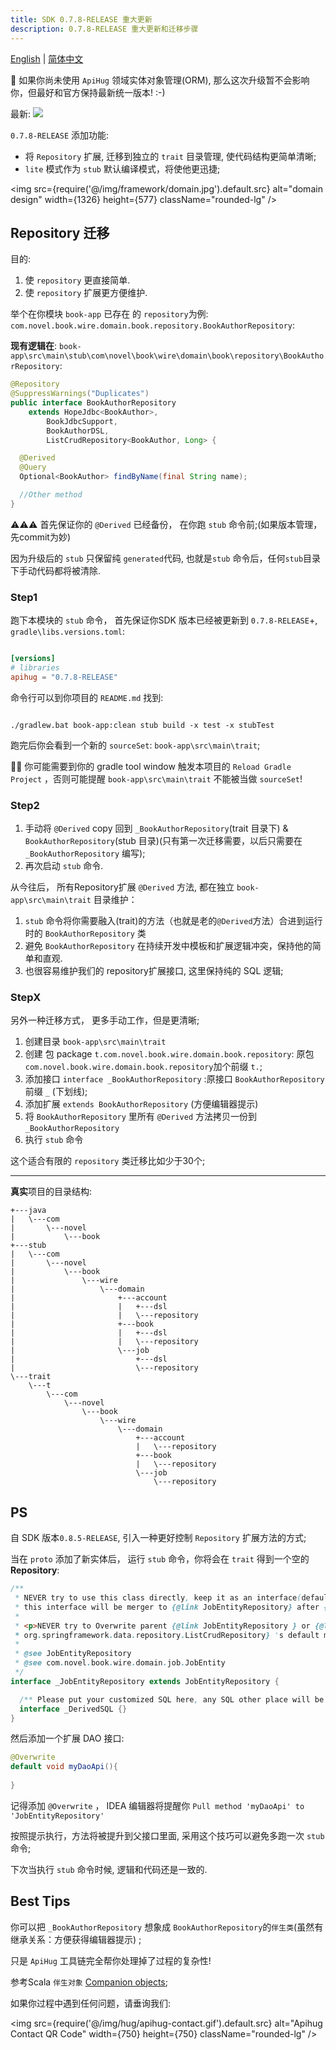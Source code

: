 ```yaml
---
title: SDK 0.7.8-RELEASE 重大更新
description: 0.7.8-RELEASE 重大更新和迁移步骤
---
```


[English](/zhCN-docs/changelog/detail/SDK_0.7.8) | [简体中文](/zhCN-docs/changelog/detail/SDK_0.7.8_cn)

💁 如果你尚未使用 `ApiHug` 领域实体对象管理(ORM), 那么这次升级暂不会影响你，但最好和官方保持最新统一版本! :-)

最新: <a target="_blank" href="https://search.maven.org/artifact/com.apihug/it-bom"><img src="https://img.shields.io/maven-central/v/com.apihug/it-bom.svg?label=Maven%20Central" /></a>

`0.7.8-RELEASE` 添加功能:

- 将 `Repository` 扩展, 迁移到独立的  `trait` 目录管理, 使代码结构更简单清晰;
- `lite` 模式作为 `stub` 默认编译模式，将使他更迅捷;

<img src={require('@/img/framework/domain.jpg').default.src} alt="domain design" width={1326} height={577} className="rounded-lg" />

## Repository 迁移

目的:

1. 使 `repository` 更直接简单.
2. 使 `repository` 扩展更方便维护.

举个在你模块  `book-app` 已存在 的 `repository`为例: `com.novel.book.wire.domain.book.repository.BookAuthorRepository`:

**现有逻辑在**:  `book-app\src\main\stub\com\novel\book\wire\domain\book\repository\BookAuthorRepository`:

```java
@Repository
@SuppressWarnings("Duplicates")
public interface BookAuthorRepository
    extends HopeJdbc<BookAuthor>,
        BookJdbcSupport,
        BookAuthorDSL,
        ListCrudRepository<BookAuthor, Long> {

  @Derived
  @Query
  Optional<BookAuthor> findByName(final String name);

  //Other method
}
```

⚠️⚠️⚠️ 首先保证你的 `@Derived` 已经备份， 在你跑 `stub` 命令前;(如果版本管理，先commit为妙)

因为升级后的 `stub` 只保留纯 `generated`代码, 也就是`stub` 命令后，任何`stub`目录下手动代码都将被清除.

### Step1

跑下本模块的 `stub` 命令， 首先保证你SDK 版本已经被更新到 `0.7.8-RELEASE`+,  `gradle\libs.versions.toml`:

```toml

[versions]
# libraries
apihug = "0.7.8-RELEASE"

```

命令行可以到你项目的 `README.md` 找到:

```shell

./gradlew.bat book-app:clean stub build -x test -x stubTest

```

跑完后你会看到一个新的 `sourceSet`: `book-app\src\main\trait`;

💁‍♀️ 你可能需要到你的 gradle tool window 触发本项目的 `Reload Gradle Project` ，否则可能提醒 `book-app\src\main\trait` 不能被当做 `sourceSet`!

### Step2

1. 手动将 `@Derived` copy 回到 `_BookAuthorRepository`(trait 目录下) & `BookAuthorRepository`(stub 目录)(只有第一次迁移需要，以后只需要在 `_BookAuthorRepository` 编写);
2. 再次启动 `stub` 命令.

从今往后， 所有Repository扩展 `@Derived` 方法, 都在独立 `book-app\src\main\trait` 目录维护：

1. `stub` 命令将你需要融入(trait)的方法（也就是老的`@Derived`方法）合进到运行时的 `BookAuthorRepository` 类
2. 避免 `BookAuthorRepository` 在持续开发中模板和扩展逻辑冲突，保持他的简单和直观.
3. 也很容易维护我们的 repository扩展接口, 这里保持纯的 SQL 逻辑;

### StepX

另外一种迁移方式， 更多手动工作，但是更清晰;

1. 创建目录 `book-app\src\main\trait`
2. 创建 包 package `t.com.novel.book.wire.domain.book.repository`: 原包`com.novel.book.wire.domain.book.repository`加个前缀 `t.`;
3. 添加接口 `interface _BookAuthorRepository` :原接口 `BookAuthorRepository`前缀  `_` (下划线);
4. 添加扩展 `extends BookAuthorRepository` (方便编辑器提示)
5. 将 `BookAuthorRepository` 里所有 `@Derived` 方法拷贝一份到 `_BookAuthorRepository`
6. 执行 `stub` 命令

这个适合有限的 `repository` 类迁移比如少于30个;

---

**真实**项目的目录结构:

```shell
+---java
|   \---com
|       \---novel
|           \---book
+---stub
|   \---com
|       \---novel
|           \---book
|               \---wire
|                   \---domain
|                       +---account
|                       |   +---dsl
|                       |   \---repository
|                       +---book
|                       |   +---dsl
|                       |   \---repository
|                       \---job
|                           +---dsl
|                           \---repository
\---trait
    \---t
        \---com
            \---novel
                \---book
                    \---wire
                        \---domain
                            +---account
                            |   \---repository
                            +---book
                            |   \---repository
                            \---job
                                \---repository
```

## PS

自 SDK 版本`0.8.5-RELEASE`, 引入一种更好控制 `Repository` 扩展方法的方式;

当在 `proto` 添加了新实体后， 运行 `stub` 命令，你将会在 `trait` 得到一个空的 **Repository**:

```java
/**
 * NEVER try to use this class directly, keep it as an interface(default, no public), all body of
 * this interface will be merger to {@link JobEntityRepository} after {@code stub };
 *
 * <p>NEVER try to Overwrite parent {@link JobEntityRepository } or {@link
 * org.springframework.data.repository.ListCrudRepository} 's default method!!
 *
 * @see JobEntityRepository
 * @see com.novel.book.wire.domain.job.JobEntity
 */
interface _JobEntityRepository extends JobEntityRepository {

  /** Please put your customized SQL here, any SQL other place will be dropped after merger! */
  interface _DerivedSQL {}
}
```

然后添加一个扩展 DAO 接口:

```java
@Overwrite
default void myDaoApi(){
    
}
```

记得添加 `@Overwrite` ， IDEA 编辑器将提醒你 `Pull method 'myDaoApi' to 'JobEntityRepository'`

按照提示执行，方法将被提升到父接口里面, 采用这个技巧可以避免多跑一次 `stub` 命令;

下次当执行 `stub` 命令时候, 逻辑和代码还是一致的.

## Best Tips

你可以把 `_BookAuthorRepository` 想象成 `BookAuthorRepository`的`伴生类`(虽然有继承关系：方便获得编辑器提示) ;

只是 `ApiHug` 工具链完全帮你处理掉了过程的复杂性!

参考Scala `伴生对象` [Companion objects](https://zhCN-docs.scala-lang.org/scala3/book/domain-modeling-tools.html#companion-objects);

如果你过程中遇到任何问题，请垂询我们:

<img src={require('@/img/hug/apihug-contact.gif').default.src} alt="Apihug Contact QR Code" width={750} height={750} className="rounded-lg" />
